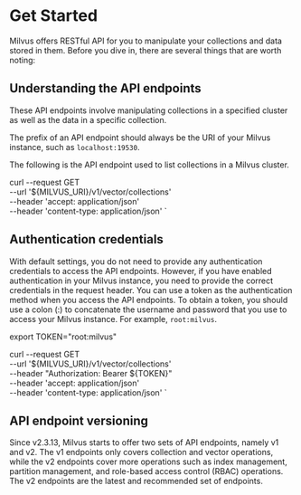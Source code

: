 # Get Started

Milvus offers RESTful API for you to manipulate your collections and data stored in them. Before you dive in, there are several things that are worth noting:

## Understanding the API endpoints

These API endpoints involve manipulating collections in a specified cluster as well as the data in a specific collection.

The prefix of an API endpoint should always be the URI of your Milvus instance, such as `localhost:19530`.

The following is the API endpoint used to list collections in a Milvus cluster.


curl --request GET \
 --url '${MILVUS_URI}/v1/vector/collections' \
 --header 'accept: application/json' \
 --header 'content-type: application/json'
`

<CodeBlock children={code1} />

## Authentication credentials

With default settings, you do not need to provide any authentication credentials to access the API endpoints. However, if you have enabled authentication in your Milvus instance, you need to provide the correct credentials in the request header. You can use a token as the authentication method when you access the API endpoints. To obtain a token, you should use a colon (:) to concatenate the username and password that you use to access your Milvus instance. For example, `root:milvus`.

export TOKEN="root:milvus"

curl --request GET \
 --url '${MILVUS_URI}/v1/vector/collections' \
 --header "Authorization: Bearer ${TOKEN}" \
 --header 'accept: application/json' \
 --header 'content-type: application/json'
`

<CodeBlock children={code2} />

## API endpoint versioning

Since v2.3.13, Milvus starts to offer two sets of API endpoints, namely v1 and v2. The v1 endpoints only covers collection and vector operations, while the v2 endpoints cover more operations such as index management, partition management, and role-based access control (RBAC) operations. The v2 endpoints are the latest and recommended set of endpoints.
